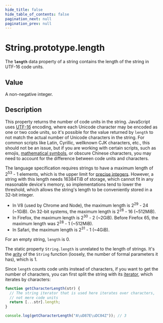 ```yaml
---
hide_title: false
hide_table_of_contents: false
pagination_next: null
pagination_prev: null
---
```

# String.prototype.length

The **`length`** data property of a string contains the length of the string in UTF-16 code units.

## Value

A non-negative integer.

## Description

This property returns the number of code units in the string. JavaScript uses [UTF-16](https://developer.mozilla.org/docs/Web/JavaScript/Reference/Global_Objects/String#utf-16_characters_unicode_codepoints_and_grapheme_clusters) encoding, where each Unicode character may be encoded as one or two code units, so it's possible for the value returned by `length` to not match the actual number of Unicode characters in the string. For common scripts like Latin, Cyrillic, wellknown CJK characters, etc., this should not be an issue, but if you are working with certain scripts, such as emojis, [mathematical symbols](https://en.wikipedia.org/wiki/Mathematical_Alphanumeric_Symbols), or obscure Chinese characters, you may need to account for the difference between code units and characters.

The language specification requires strings to have a maximum length of 2<sup>53</sup> - 1 elements, which is the upper limit for [precise integers](https://developer.mozilla.org/docs/Web/JavaScript/Reference/Global_Objects/Number/MAX_SAFE_INTEGER). However, a string with this length needs 16384TiB of storage, which cannot fit in any reasonable device's memory, so implementations tend to lower the threshold, which allows the string's length to be conveniently stored in a 32-bit integer.

- In V8 (used by Chrome and Node), the maximum length is 2<sup>29</sup> - 24 (\~1GiB). On 32-bit systems, the maximum length is 2<sup>28</sup> - 16 (\~512MiB).
- In Firefox, the maximum length is 2<sup>30</sup> - 2 (\~2GiB). Before Firefox 65, the maximum length was 2<sup>28</sup> - 1 (\~512MiB).
- In Safari, the maximum length is 2<sup>31</sup> - 1 (\~4GiB).

For an empty string, `length` is 0.

The static property `String.length` is unrelated to the length of strings. It's the [arity](../../../globals/Function/prototype/length.md) of the `String` function (loosely, the number of formal parameters it has), which is 1.

Since `length` counts code units instead of characters, if you want to get the number of characters, you can first split the string with its [iterator](../../../globals/String/prototype/@@iterator.md), which iterates by characters:

```js
function getCharacterLength(str) {
  // The string iterator that is used here iterates over characters,
  // not mere code units
  return [...str].length;
}

console.log(getCharacterLength("A\uD87E\uDC04Z")); // 3
```
